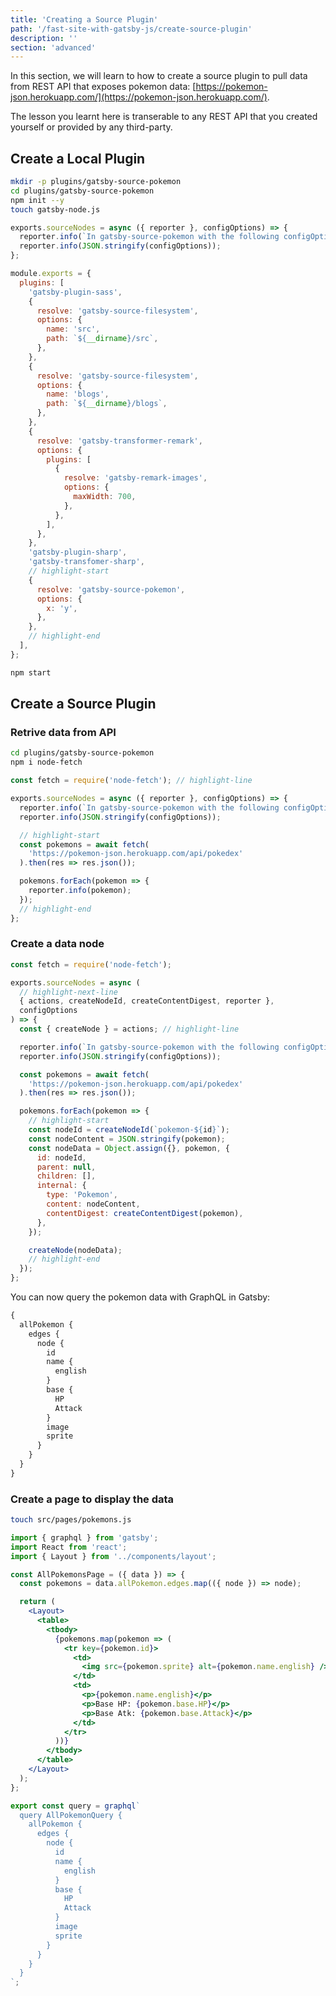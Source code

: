 ```yaml
---
title: 'Creating a Source Plugin'
path: '/fast-site-with-gatsby-js/create-source-plugin'
description: ''
section: 'advanced'
---
```


In this section, we will learn to how to create a source plugin to pull data from REST API that exposes pokemon data: [https://pokemon-json.herokuapp.com/](https://pokemon-json.herokuapp.com/).

The lesson you learnt here is transerable to any REST API that you created yourself or provided by any third-party.

## Create a Local Plugin

```bash
mkdir -p plugins/gatsby-source-pokemon
cd plugins/gatsby-source-pokemon
npm init --y
touch gatsby-node.js
```

```javascript fileName=plugins/gatsby-source-pokemon/gatsby-node.js
exports.sourceNodes = async ({ reporter }, configOptions) => {
  reporter.info(`In gatsby-source-pokemon with the following configOptions`);
  reporter.info(JSON.stringify(configOptions));
};
```

```javascript fileName=gatsby-config.js
module.exports = {
  plugins: [
    'gatsby-plugin-sass',
    {
      resolve: 'gatsby-source-filesystem',
      options: {
        name: 'src',
        path: `${__dirname}/src`,
      },
    },
    {
      resolve: 'gatsby-source-filesystem',
      options: {
        name: 'blogs',
        path: `${__dirname}/blogs`,
      },
    },
    {
      resolve: 'gatsby-transformer-remark',
      options: {
        plugins: [
          {
            resolve: 'gatsby-remark-images',
            options: {
              maxWidth: 700,
            },
          },
        ],
      },
    },
    'gatsby-plugin-sharp',
    'gatsby-transfomer-sharp',
    // highlight-start
    {
      resolve: 'gatsby-source-pokemon',
      options: {
        x: 'y',
      },
    },
    // highlight-end
  ],
};
```

```bash
npm start
```

## Create a Source Plugin

### Retrive data from API

```bash
cd plugins/gatsby-source-pokemon
npm i node-fetch
```

```javascript fileName=plugins/gatsby-source-pokemon/gatsby-node.js
const fetch = require('node-fetch'); // highlight-line

exports.sourceNodes = async ({ reporter }, configOptions) => {
  reporter.info(`In gatsby-source-pokemon with the following configOptions`);
  reporter.info(JSON.stringify(configOptions));

  // highlight-start
  const pokemons = await fetch(
    'https://pokemon-json.herokuapp.com/api/pokedex'
  ).then(res => res.json());

  pokemons.forEach(pokemon => {
    reporter.info(pokemon);
  });
  // highlight-end
};
```

### Create a data node

```javascript fileName=plugins/gatsby-source-pokemon/gatsby-node.js
const fetch = require('node-fetch');

exports.sourceNodes = async (
  // highlight-next-line
  { actions, createNodeId, createContentDigest, reporter },
  configOptions
) => {
  const { createNode } = actions; // highlight-line

  reporter.info(`In gatsby-source-pokemon with the following configOptions`);
  reporter.info(JSON.stringify(configOptions));

  const pokemons = await fetch(
    'https://pokemon-json.herokuapp.com/api/pokedex'
  ).then(res => res.json());

  pokemons.forEach(pokemon => {
    // highlight-start
    const nodeId = createNodeId(`pokemon-${id}`);
    const nodeContent = JSON.stringify(pokemon);
    const nodeData = Object.assign({}, pokemon, {
      id: nodeId,
      parent: null,
      children: [],
      internal: {
        type: 'Pokemon',
        content: nodeContent,
        contentDigest: createContentDigest(pokemon),
      },
    });

    createNode(nodeData);
    // highlight-end
  });
};
```

You can now query the pokemon data with GraphQL in Gatsby:

```graphql
{
  allPokemon {
    edges {
      node {
        id
        name {
          english
        }
        base {
          HP
          Attack
        }
        image
        sprite
      }
    }
  }
}
```

### Create a page to display the data

```bash
touch src/pages/pokemons.js
```

```jsx fileName=src/pages/pokemon.js
import { graphql } from 'gatsby';
import React from 'react';
import { Layout } from '../components/layout';

const AllPokemonsPage = ({ data }) => {
  const pokemons = data.allPokemon.edges.map(({ node }) => node);

  return (
    <Layout>
      <table>
        <tbody>
          {pokemons.map(pokemon => (
            <tr key={pokemon.id}>
              <td>
                <img src={pokemon.sprite} alt={pokemon.name.english} />
              </td>
              <td>
                <p>{pokemon.name.english}</p>
                <p>Base HP: {pokemon.base.HP}</p>
                <p>Base Atk: {pokemon.base.Attack}</p>
              </td>
            </tr>
          ))}
        </tbody>
      </table>
    </Layout>
  );
};

export const query = graphql`
  query AllPokemonQuery {
    allPokemon {
      edges {
        node {
          id
          name {
            english
          }
          base {
            HP
            Attack
          }
          image
          sprite
        }
      }
    }
  }
`;
```
